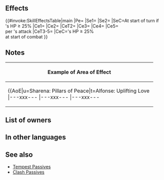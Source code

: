 {{Weapon Infobox
|tagid=SID_二国の花嫁のブーケ
|intID=4152
|image=wep_lc168
|exclusive=1
|weaponType=Lance
|cost=400
|might=16
|range=1
|cooldown=-1
|effect=Accelerates Special trigger (cooldown count-1).<br><br>At start of turn, if unit's HP ≥ 25%, grants Atk/Spd+6 to unit for 1 turn and unit can move 1 extra space (that turn only; does not stack). At start of combat, if unit's HP ≥ 25%, grants bonus to unit's Atk/Spd/Def/Res = number of allies within 3 rows or 3 columns centered on unit × 3, + 5 (max 14), neutralizes effects that guarantee foe's follow-up attacks and effects that prevent unit's follow-up attacks, and deals damage = 20% of unit's Spd during combat (excluding area-of-effect Specials), and also, when unit deals damage to foe during combat, restores X HP to unit (X = number of spaces from start position to end position of whoever initiated combat × 3; max 12; triggers even if 0 damage is dealt).
|required=Silver Lance
|properties=
}}
==Effects==
{{#invoke:SkillEffectsTable|main
|Pe={{Eft|Accelerates Special}}
|Se1={{Eft|Bonuses|Atk/Spd|6}}
|Se2={{SEt|Mobility Increased}}
|SeC=At start of turn if<br>{{Tgt|Unit}}'s HP ≥ 25%
|Ce1={{Eft|Temporary buffs|Atk/Spd/Def/Res|3 x {{Tgt|Allies}} within<br>[[3 rows or 3 columns]]<br>centered on {{Tgt|Unit}}, + 5|max=14}}
|Ce2={{Eft|Neutralize Guaranteed Follow-Ups}}
|CeT2={{Tgt|Foe}}
|Ce3={{Eft|Neutralize Prevent Follow-Ups}}
|Ce4={{Eft|Damage Boost|20% of {{Tgt|Unit}}'s Spd}}
|Ce5={{Eft|Heal|3 x Spaces initiator moved|max=12}}<br>per {{Tgt|Unit}}'s attack
|CeT3-5={{Tgt|Unit}}
|CeC={{Tgt|Unit}}'s HP ≥ 25%<br>at start of combat
}}

==Notes==
{{Bonuses}}
{{Mobility increased}}
{{Temporary buffs}}
{{Follow-up effect neutralization}}
{{DamageBoost}}
{{CombatHPRecovery}}
{|class="wikitable default mw-collapsible" 
!Example of Area of Effect
|-
|align="middle" style="max-width:450px;margin:auto"|{{AoE|u=Sharena: Pillars of Peace|t=Alfonse: Uplifting Love
|---xxx---
|---xxx---
|---xxx---
|xxxxxxxxx
|xxxxuxxxx
|xxxxxxxxx
|---xxx---
|---xtx---
|---xxx---
}}
|}
==List of owners==
{{Skill Hero List}}
==In other languages==
{{OtherLanguages
|japanese=二国の花嫁のブーケ
|german=Einigkeitsstrauß
|spanishEU=Ramo de alianza
|spanishLA=Ramo enlazado
|french=Bouquet solidaire
|italian=Bouquet unito
|chineseTW=兩國新娘捧花
|portuguese=Buquê solidário
}}
==See also==
{{See also skills|cond=(Description LIKE '%number of allies within _ rows%' OR Description LIKE '%=%number of spaces from start position to end position%' OR Description LIKE '%=%number of spaces moved%') AND Exclusive='1' AND Description NOT LIKE '%transforms%if _ ≥ 5%' OR Description LIKE '%at start of turn%unit can move 1 extra space%' AND Description NOT LIKE '%if unit transforms%move 1 extra space%' AND Exclusive='1'}}
* [[Skill families/C Passives#Tempest|Tempest Passives]] 
* [[Skill families/A Passives#Clash|Clash Passives]] 
{{Weapons Navbox}}
